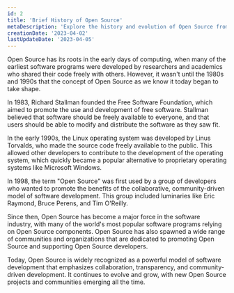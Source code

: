 ```yaml
---
id: 2
title: 'Brief History of Open Source'
metaDescription: 'Explore the history and evolution of Open Source from computing roots to its emergence as a philosophy changing software development. Discover its impact today!'
creationDate: '2023-04-02'
lastUpdateDate: '2023-04-05'
---
```

<p class="lead">Open Source has its roots in the early days of computing, when many of the earliest software programs were developed by researchers and academics who shared their code freely with others. However, it wasn't until the 1980s and 1990s that the concept of Open Source as we know it today began to take shape.</p>

In 1983, Richard Stallman founded the Free Software Foundation, which aimed to promote the use and development of free software. Stallman believed that software should be freely available to everyone, and that users should be able to modify and distribute the software as they saw fit.

In the early 1990s, the Linux operating system was developed by Linus Torvalds, who made the source code freely available to the public. This allowed other developers to contribute to the development of the operating system, which quickly became a popular alternative to proprietary operating systems like Microsoft Windows.

In 1998, the term "Open Source" was first used by a group of developers who wanted to promote the benefits of the collaborative, community-driven model of software development. This group included luminaries like Eric Raymond, Bruce Perens, and Tim O'Reilly.

Since then, Open Source has become a major force in the software industry, with many of the world's most popular software programs relying on Open Source components. Open Source has also spawned a wide range of communities and organizations that are dedicated to promoting Open Source and supporting Open Source developers.

Today, Open Source is widely recognized as a powerful model of software development that emphasizes collaboration, transparency, and community-driven development. It continues to evolve and grow, with new Open Source projects and communities emerging all the time.